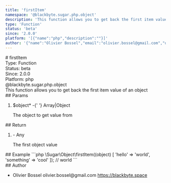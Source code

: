 ```yaml
---
title: 'firstItem'
namespace: '@blackbyte.sugar.php.object'
description: 'This function allows you to get back the first item value of an object'
type: 'Function'
status: 'beta'
since: '2.0.0'
platform: '[{"name":"php","description":""}]'
author: '{"name":"Olivier Bossel","email":"olivier.bossel@gmail.com","url":"https://blackbyte.space"}'
---
```


<div class="docmap-mdx">
  # firstItem
  <div class="_metas">
    <div class="_type">
      <span class="_type-label">Type:</span>
      <span class="_type-value">Function</span>
    </div>
    <div class="_status">
      <span class="_status-label">Status:</span>
      <span class="_status-value -beta">beta</span>
    </div>
    <div class="_since">
      <span class="_since-label">Since:</span>
      <span class="_since-value">2.0.0</span>
    </div>
    <div class="_platform">
      <span class="_platform-label">Platform:</span>
      <span class="_platform-value -php">php</span>
    </div>
  </div>
  <div class="_namespace">@blackbyte.sugar.php.object</div>
  <div class="_description typo-lead typo-format">
    This function allows you to get back the first item value of an object
  </div>
  <div class="_params">
    ## Params
    <ol class="_list">
      <li class="_item">
        <span class="_name">
          $object<span class="_required">*</span>
        </span>
        <span class="_default">-</span>{' '}
        <span class="_type">Array&vert;Object</span>
        <p class="_description">The object to get value from</p>
      </li>
    </ol>
  </div>
  <div class="_return">
    ## Return
    <ol class="_list">
      <li class="_item">
        <span class="_default">-</span>
        <span class="_type">Any</span>
        <p class="_description">The first object value</p>
      </li>
    </ol>
  </div>
  <div class="_examples">
    ## Example ```php \Sugar\Object\firstItem((object) [ 'hello' => 'world',
    'something' => 'cool' ]); // world ```
  </div>
  <div class="_author">
    ## Author
    <ul class="_list">
      <li class="_item">
        <span class="_name">Olivier Bossel</span>
        <span class="_email">olivier.bossel@gmail.com</span>
        <a href="https://blackbyte.space" target="_blank" class="_url">
          https://blackbyte.space
        </a>
      </li>
    </ul>
  </div>
</div>
